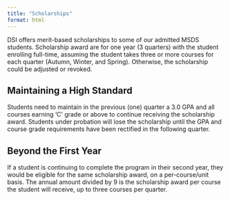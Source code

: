 ```yaml
---
title: "Scholarships"
format: html
---
```


DSI offers merit-based scholarships to some of our admitted MSDS students. Scholarship award are for one year (3 quarters) with the student enrolling full-time, assuming the student takes three or more courses for each quarter (Autumn, Winter, and Spring). Otherwise, the scholarship could be adjusted or revoked.  


## Maintaining a High Standard

Students need to maintain in the previous (one) quarter a 3.0 GPA and all courses earning 'C' grade or above to continue receiving the scholarship award. Students under probation will lose the scholarship until the GPA and course grade requirements have been rectified in the following quarter. 

## Beyond the First Year

If a student is continuing to complete the program in their second year, they would be eligible for the same scholarship award, on a per-course/unit basis. The annual amount divided by 9 is the scholarship award per course the student will receive, up to three courses per quarter. 

